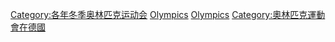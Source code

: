 {{Cat main|1936年冬季奧林匹克運動會}}
{{Commons cat|1936 Winter Olympics}}
{{CatPair|1932年冬季奧林匹克運動會|1940年冬季奧林匹克運動會}}

[[Category:各年冬季奥林匹克运动会|Category:各年冬季奥林匹克运动会]]
[[Category:1936年綜合運動會|Olympics]]
[[Category:1936年德國體育|Olympics]]
[[Category:奧林匹克運動會在德國|Category:奧林匹克運動會在德國]]